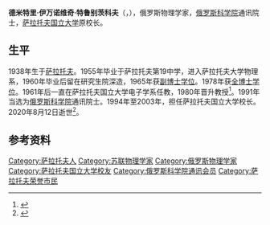 {{人物信息框
| 姓名     = 德米特里·特鲁别茨科夫
| 性别     = 男
| 出生日期 = 1938年6月14日
| 出生地点 = {{URS}}[[萨拉托夫|萨拉托夫]]
| 逝世日期 = {{Dda|2020|8|12|1938|6|14}}
| 逝世地点 = {{RUS}}萨拉托夫
| 职业     = [[物理学家|物理学家]]
| 奖项     = {{苏联荣誉勋章}} {{开垦处女地奖章}} {{俄罗斯联邦功勋科学工作者}}
}}
'''德米特里·伊万诺维奇·特鲁别茨科夫'''（{{lang-ru|Дмитрий Иванович Трубецков}}，{{bd|1938年|6月14日|2020年|8月12日|catIdx=Trubetskov}}），俄罗斯物理学家，[[俄罗斯科学院|俄罗斯科学院]]通讯院士，[[萨拉托夫国立大学|萨拉托夫国立大学]]原校长。

== 生平 ==
1938年生于[[萨拉托夫|萨拉托夫]]。1955年毕业于萨拉托夫第19中学，进入萨拉托夫大学物理系，1960年毕业后留在研究生院深造，1965年获[[副博士学位|副博士学位]]。1978年获[[全博士学位|全博士学位]]。1961年后一直在萨拉托夫国立大学电子学系任教，1980年晋升教授<ref>{{cite web |title=Трубецков Дмитрий Иванович |url=https://www.sgu.ru/person/trubeckov-dmitriy-ivanovich |publisher=СГУ |accessdate=2021-02-14 |language=ru |archive-date=2020-01-01 |archive-url=https://web.archive.org/web/20200101181549/https://www.sgu.ru/person/trubeckov-dmitriy-ivanovich |dead-url=no }}</ref>。1991年当选为[[俄罗斯科学院|俄罗斯科学院]]通讯院士。1994年至2003年，担任萨拉托夫国立大学校长。2020年8月12日逝世<ref>{{cite web |title=Ушел из жизни крупный саратовский ученый Дмитрий Трубецков |url=https://sarnovosti.ru/news/ushel-iz-zhizni-krupnyy-saratovskiy-uchenyy-dmitriy-trubetskov/ |publisher=Новости Саратова — Регион 64 |language=ru |date=2020-08-12}}</ref>。

== 参考资料 ==
{{reflist}}
{{Authority control}}
{{DEFAULTSORT:Trubetskov, Dmitry Ivanovich}}
[[Category:萨拉托夫人|Category:萨拉托夫人]]
[[Category:苏联物理学家|Category:苏联物理学家]]
[[Category:俄罗斯物理学家|Category:俄罗斯物理学家]]
[[Category:萨拉托夫国立大学校友|Category:萨拉托夫国立大学校友]]
[[Category:俄罗斯科学院通讯会员|Category:俄罗斯科学院通讯会员]]
[[Category:萨拉托夫荣誉市民|Category:萨拉托夫荣誉市民]]
